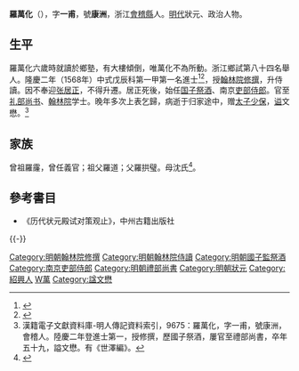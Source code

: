 {{明清人物信息框
| 姓名 = 羅萬化
| 原名 =
| 圖片名稱= Luo Wanhua.png
| 圖片大小 = 200px
| 圖片說明 = 《古聖賢像傳略》之《羅尚書像》
| 最高職務 = 禮部尚書
| 國家 = 大明
| 前任 = 
| 繼任 = 
| 爵位 =
| 籍貫 = [[浙江|浙江]][[會稽縣|會稽縣]]
| 族裔 = 漢族
| 字號 = 字一甫，號康洲
| 諡號 = 文懋
| 出生日期 = [[嘉靖|嘉靖]]十五年（1536年）
| 出生地點 = <!--- [[浙江|浙江]][[會稽縣|會稽縣]]--->
| 逝世日期 = [[萬曆|萬曆]]二十二年（1594年）
| 逝世地點 = 
| 墓葬 =
| 配偶 = 
| 親屬 = 
| 出身 = 
*隆慶二年戊辰科進士及第
| 經歷 = 
| 著作 =
}}
'''羅萬化'''（{{bd|1536年||1594年|catIdx=L羅}}），字'''一甫'''，號'''康洲'''，浙江[[會稽縣|會稽縣]]人。[[明代|明代]]狀元、政治人物。

==生平==
羅萬化六歲時就讀於鄉塾，有大樓傾倒，唯萬化不為所動。浙江鄉試第八十四名舉人。隆慶二年（1568年）中式戊辰科第一甲第一名進士<ref>{{Cite book|title=《皇明贡举考》卷五|last=（明）[[张朝瑞|张朝瑞]]|first=|publisher=《续修四库全书》史部第828册|year=|isbn=|location=|pages=}}</ref><ref>{{Cite book|title=贡举志五种 上|last=鲁小俊，江俊伟著|first=|publisher=武汉：武汉大学出版社|year=2009|isbn=978-7-307-07043-1|location=|pages=}}</ref>，授[[翰林院|翰林院]][[修撰|修撰]]，升侍讀。因不奉迎[[张居正|张居正]]，不得升遷。居正死後，始任[[国子祭酒|国子祭酒]]、南京[[吏部侍郎|吏部侍郎]]。官至[[礼部尚书|礼部尚书]]、[[翰林院|翰林院]]学士。晚年多次上表乞歸，病逝于归家途中，赠[[太子少保|太子少保]]，[[谥|谥]]文懋。<ref>漢籍電子文獻資料庫-明人傳記資料索引，9675：羅萬化，字一甫，號康洲，會稽人。陸慶二年登進士第一，授修撰，歷國子祭酒，屢官至禮部尚書，卒年五十九，謚文懋。有《世澤編》。</ref>

== 家族 ==
曾祖羅霳，曾任義官；祖父羅道；父羅拱璧。母沈氏<ref>{{Cite book|title=天一阁藏明代科举录选刊 登科录 点校本|last=龚延明主编|first=|publisher=宁波出版社|year=2016|isbn=978-7-5526-2320-8|location=宁波|pages=|quote=《天一閣藏明代科舉錄選刊.登科錄》之《隆慶二年戊辰科登科錄》}}</ref>。

{{Gallery
|width=300
|lines=1
|File:Putian Dazongbo Di 20120303-4.jpg|羅萬化題寫的莆田“[[大宗伯第|大宗伯第]]”匾額
}}
==參考書目==
{{reflist}}
* 《历代状元殿试对策观止》，中州古籍出版社

{{-}}
{{start box}}
{{s-off}}
{{succession box|[[李長春_(明朝)|李長春]]|[[范謙|范謙]]|[[明朝禮部尚書|明朝禮部尚書]]|1592年-1594年}}
{{end box}}

{{隆慶二年戊辰科殿試金榜}}

{{DEFAULTSORT:Luo羅}}
[[Category:明朝翰林院修撰|Category:明朝翰林院修撰]]
[[Category:明朝翰林院侍讀|Category:明朝翰林院侍讀]]
[[Category:明朝國子監祭酒|Category:明朝國子監祭酒]]
[[Category:南京吏部侍郎|Category:南京吏部侍郎]]
[[Category:明朝禮部尚書|Category:明朝禮部尚書]]
[[Category:明朝狀元|Category:明朝狀元]]
[[Category:紹興人|Category:紹興人]]
[[Category:羅姓|W萬]]
[[Category:諡文懋|Category:諡文懋]]